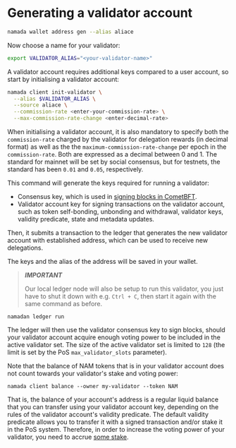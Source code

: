 # Generating a validator account

```bash copy
namada wallet address gen --alias aliace
```

Now choose a name for your validator:

```bash copy
export VALIDATOR_ALIAS="<your-validator-name>"
```

A validator account requires additional keys compared to a user account, so start by initialising a validator account:

```bash copy
namada client init-validator \
  --alias $VALIDATOR_ALIAS \
  --source aliace \
  --commission-rate <enter-your-commission-rate> \
  --max-commission-rate-change <enter-decimal-rate>
```

When initialising a validator account, it is also mandatory to specify both the `commission-rate` charged by the validator for delegation rewards (in decimal format) as well as the the `maximum-commission-rate-change` per epoch in the `commission-rate`. Both are expressed as a decimal between 0 and 1. The standard for mainnet will be set by social consensus, but for testnets, the standard has been `0.01` and `0.05`, respectively. 

This command will generate the keys required for running a validator:

- Consensus key, which is used in [signing blocks in CometBFT](https://docs.cometbft.com/v0.37/core/validators#validator-keys).
- Validator account key for signing transactions on the validator account, such as token self-bonding, unbonding and withdrawal, validator keys, validity predicate, state and metadata updates.

Then, it submits a transaction to the ledger that generates the new validator account with established address, which can be used to receive new delegations.

The keys and the alias of the address will be saved in your wallet. 

> ***IMPORTANT***
>
> Our local ledger node will also be setup to run this validator, you just have to shut it down with e.g. `Ctrl + C`, then start it again with the same command as before.

```shell copy
namadan ledger run
```

The ledger will then use the validator consensus key to sign blocks, should your validator account acquire enough voting power to be included in the active validator set. The size of the active validator set is limited to `128` (the limit is set by the PoS `max_validator_slots` parameter).

Note that the balance of NAM tokens that is in your validator account does not count towards your validator's stake and voting power:

```shell copy
namada client balance --owner my-validator --token NAM
```

That is, the balance of your account's address is a regular liquid balance that you can transfer using your validator account key, depending on the rules of the validator account's validity predicate. The default validity predicate allows you to transfer it with a signed transaction and/or stake it in the PoS system. Therefore, in order to increase the voting power of your validator, you need to accrue [some stake](./staking.md).


